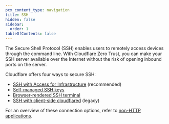 ```yaml
---
pcx_content_type: navigation
title: SSH
hidden: false
sidebar:
  order: 1
tableOfContents: false
---
```


The Secure Shell Protocol (SSH) enables users to remotely access devices through the command line. With Cloudflare Zero Trust, you can make your SSH server available over the Internet without the risk of opening inbound ports on the server.

Cloudflare offers four ways to secure SSH:

- [SSH with Access for Infrastructure](/cloudflare-one/connections/connect-networks/use-cases/ssh/ssh-infrastructure-access/) (recommended)
- [Self-managed SSH keys](/cloudflare-one/connections/connect-networks/use-cases/ssh/ssh-warp-to-tunnel/)
- [Browser-rendered SSH terminal](/cloudflare-one/connections/connect-networks/use-cases/ssh/ssh-clientless/)
- [SSH with client-side cloudflared](/cloudflare-one/connections/connect-networks/use-cases/ssh/ssh-clientless/) (legacy)

For an overview of these connection options, refer to [non-HTTP applications](/cloudflare-one/applications/non-http/).